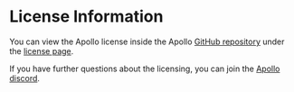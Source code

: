 # License Information

You can view the Apollo license inside the Apollo [GitHub repository](https://github.com/LunarClient/Apollo) under the [license page](https://github.com/LunarClient/Apollo/blob/master/license.txt).

If you have further questions about the licensing, you can join the [Apollo discord](https://lunarclient.com/developers-discord).
